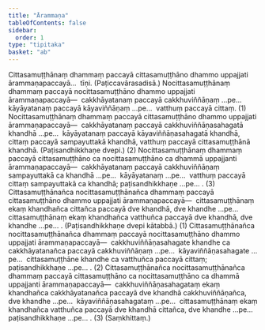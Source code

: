 ```yaml
---
title: "Ārammaṇa"
tableOfContents: false
sidebar:
  order: 1
type: "tipitaka"
basket: "ab"
---
```



<DynamicBreadcrumb />

<Division number="203">

<Paragraph number="2813">
Cittasamuṭṭhānaṃ dhammaṃ paccayā cittasamuṭṭhāno dhammo uppajjati ārammaṇapaccayā…  tīṇi. (Paṭiccavārasadisā.)
</Paragraph>

<Paragraph number="2814">
Nocittasamuṭṭhānaṃ dhammaṃ paccayā nocittasamuṭṭhāno dhammo uppajjati ārammaṇapaccayā—  cakkhāyatanaṃ paccayā cakkhuviññāṇaṃ …pe…  kāyāyatanaṃ paccayā kāyaviññāṇaṃ …pe…  vatthuṃ paccayā cittaṃ. (1)
</Paragraph>

<Paragraph number="2815">
Nocittasamuṭṭhānaṃ dhammaṃ paccayā cittasamuṭṭhāno dhammo uppajjati ārammaṇapaccayā—  cakkhāyatanaṃ paccayā cakkhuviññāṇasahagatā khandhā …pe…  kāyāyatanaṃ paccayā kāyaviññāṇasahagatā khandhā, cittaṃ paccayā sampayuttakā khandhā, vatthuṃ paccayā cittasamuṭṭhānā khandhā. (Paṭisandhikkhaṇe dvepi.) (2)
</Paragraph>

<Paragraph number="2816">
Nocittasamuṭṭhānaṃ dhammaṃ paccayā cittasamuṭṭhāno ca nocittasamuṭṭhāno ca dhammā uppajjanti ārammaṇapaccayā—  cakkhāyatanaṃ paccayā cakkhuviññāṇaṃ sampayuttakā ca khandhā …pe…  kāyāyatanaṃ …pe…  vatthuṃ paccayā cittaṃ sampayuttakā ca khandhā; paṭisandhikkhaṇe …pe… . (3)
</Paragraph>

</Division>
<Division number="204">

<Paragraph number="2817">
Cittasamuṭṭhānañca nocittasamuṭṭhānañca dhammaṃ paccayā cittasamuṭṭhāno dhammo uppajjati ārammaṇapaccayā—  cittasamuṭṭhānaṃ ekaṃ khandhañca cittañca paccayā dve khandhā, dve khandhe …pe…  cittasamuṭṭhānaṃ ekaṃ khandhañca vatthuñca paccayā dve khandhā, dve khandhe …pe… . (Paṭisandhikkhaṇe dvepi kātabbā.) (1)
</Paragraph>

<Paragraph number="2818">
Cittasamuṭṭhānañca nocittasamuṭṭhānañca dhammaṃ paccayā nocittasamuṭṭhāno dhammo uppajjati ārammaṇapaccayā—  cakkhuviññāṇasahagate khandhe ca cakkhāyatanañca paccayā cakkhuviññāṇaṃ …pe…  kāyaviññāṇasahagate …pe…  cittasamuṭṭhāne khandhe ca vatthuñca paccayā cittaṃ; paṭisandhikkhaṇe …pe… . (2)
</Paragraph>

<Paragraph number="2819">
Cittasamuṭṭhānañca nocittasamuṭṭhānañca dhammaṃ paccayā cittasamuṭṭhāno ca nocittasamuṭṭhāno ca dhammā uppajjanti ārammaṇapaccayā—  cakkhuviññāṇasahagataṃ ekaṃ khandhañca cakkhāyatanañca paccayā dve khandhā cakkhuviññāṇañca, dve khandhe …pe…  kāyaviññāṇasahagataṃ …pe…  cittasamuṭṭhānaṃ ekaṃ khandhañca vatthuñca paccayā dve khandhā cittañca, dve khandhe …pe…  paṭisandhikkhaṇe …pe… . (3) (Saṃkhittaṃ.)
</Paragraph>
</Division>